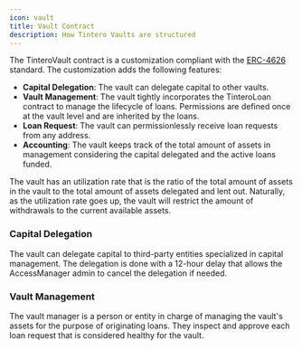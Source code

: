 ```yaml
---
icon: vault
title: Vault Contract
description: How Tintero Vaults are structured
---
```


The TinteroVault contract is a customization compliant with the [ERC-4626](https://eips.ethereum.org/EIPS/eip-4626) standard. The customization adds the following features:

- **Capital Delegation**: The vault can delegate capital to other vaults.
- **Vault Management**: The vault tightly incorporates the TinteroLoan contract to manage the lifecycle of loans. Permissions are defined once at the vault level and are inherited by the loans.
- **Loan Request**: The vault can permissionlessly receive loan requests from any address.
- **Accounting**: The vault keeps track of the total amount of assets in management considering the capital delegated and the active loans funded.

<Note>
The vault has an utilization rate that is the ratio of the total amount of assets in the vault to the total amount of assets delegated and lent out. Naturally, as the utilization rate goes up, the vault will restrict the amount of withdrawals to the current available assets.
</Note>

### Capital Delegation

The vault can delegate capital to third-party entities specialized in capital management. The delegation is done with a 12-hour delay that allows the AccessManager admin to cancel the delegation if needed.

### Vault Management

The vault manager is a person or entity in charge of managing the vault's assets for the purpose of originating loans. They inspect and approve each loan request that is considered healthy for the vault.

